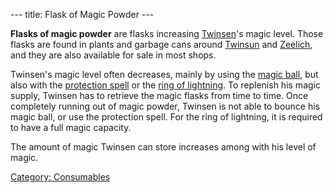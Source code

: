 ---
title: Flask of Magic Powder
---

{{image}}

'''Flasks of magic powder''' are flasks increasing [[Twinsen]]'s magic level. Those flasks are found in plants and garbage cans around [[Twinsun]] and [[Zeelich]], and they are also available for sale in most shops.

Twinsen's magic level often decreases, mainly by using the [[magic ball]], but also with the [[protection spell]] or the [[ring of lightning]]. To replenish his magic supply, Twinsen has to retrieve the magic flasks from time to time. Once completely running out of magic powder, Twinsen is not able to bounce his magic ball, or use the protection spell. For the ring of lightning, it is required to have a full magic capacity.

The amount of magic Twinsen can store increases among with his level of magic.

[[Category: Consumables]]